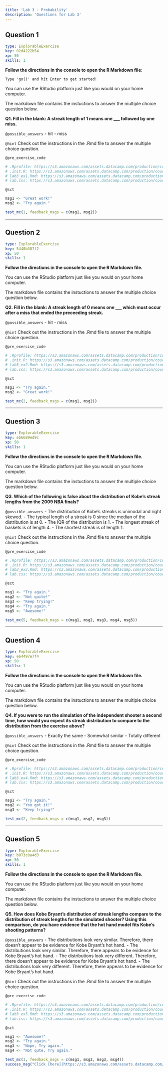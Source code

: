 ```yaml
---
title: 'Lab 3 - Probability'
description: 'Questions for Lab 3'
---
```


## Question 1

```yaml
type: ExplorableExercise
key: 02d4222b54
xp: 50
skills: 1
```

<strong>Follow the directions in the console to open the R Markdown file:</strong>

```Type 'go()' and hit Enter to get started!```

You can use the RStudio platform just like you would on your home computer.

The markdown file contains the instuctions to answer the multiple choice question below.

<strong>Q1. Fill in the blank: A streak length of 1 means one ___ followed by one miss.</strong>

`@possible_answers`
- hit
- miss

`@hint`
Check out the instructions in the .Rmd file to answer the multiple choice question.

`@pre_exercise_code`
```r
# .Rprofile: https://s3.amazonaws.com/assets.datacamp.com/production/course_1156/datasets/lab3_ex1.Rprofile
# .init.R: https://s3.amazonaws.com/assets.datacamp.com/production/course_1156/datasets/lab3_ex1.init.R
# lab3_ex1.Rmd: https://s3.amazonaws.com/assets.datacamp.com/production/course_1156/datasets/lab3_ex1.Rmd
# lab.css: https://s3.amazonaws.com/assets.datacamp.com/production/course_1156/datasets/lab.css
```

`@sct`
```r
msg1 <- "Great work!"
msg2 <- "Try again."

test_mc(1, feedback_msgs = c(msg1, msg2))
```

---

## Question 2

```yaml
type: ExplorableExercise
key: 5440b387f2
xp: 50
skills: 1
```

<strong>Follow the directions in the console to open the R Markdown file.</strong>

You can use the RStudio platform just like you would on your home computer.

The markdown file contains the instuctions to answer the multiple choice question below.

<strong>Q2. Fill in the blank: A streak length of 0 means one ___ which must occur after a miss that ended the preceeding streak.</strong>

`@possible_answers`
- hit
- miss

`@hint`
Check out the instructions in the .Rmd file to answer the multiple choice question.

`@pre_exercise_code`
```r
# .Rprofile: https://s3.amazonaws.com/assets.datacamp.com/production/course_1156/datasets/lab3_ex2.Rprofile
# .init.R: https://s3.amazonaws.com/assets.datacamp.com/production/course_1156/datasets/lab3_ex2.init.R
# lab3_ex2.Rmd: https://s3.amazonaws.com/assets.datacamp.com/production/course_1156/datasets/lab3_ex2.Rmd
# lab.css: https://s3.amazonaws.com/assets.datacamp.com/production/course_1156/datasets/lab.css
```

`@sct`
```r
msg1 <- "Try again."
msg2 <- "Great work!"

test_mc(2, feedback_msgs = c(msg1, msg2))
```

---

## Question 3

```yaml
type: ExplorableExercise
key: eb6689ed9c
xp: 50
skills: 1
```

<strong>Follow the directions in the console to open the R Markdown file.</strong>

You can use the RStudio platform just like you would on your home computer.

The markdown file contains the instuctions to answer the multiple choice question below.

<strong>Q3. Which of the following is false about the distribution of Kobe's streak lengths from the 2009 NBA finals?</strong>

`@possible_answers`
- The distribution of Kobe's streaks is unimodal and right skewed.
- The typical length of a streak is 0 since the median of the distribution is at 0.
- The IQR of the distribution is 1.
- The longest streak of baskets is of length 4.
- The shortest streak is of length 1.

`@hint`
Check out the instructions in the .Rmd file to answer the multiple choice question.

`@pre_exercise_code`
```r
# .Rprofile: https://s3.amazonaws.com/assets.datacamp.com/production/course_1156/datasets/lab3_ex3.Rprofile
# .init.R: https://s3.amazonaws.com/assets.datacamp.com/production/course_1156/datasets/lab3_ex3.init.R
# lab3_ex3.Rmd: https://s3.amazonaws.com/assets.datacamp.com/production/course_1156/datasets/lab3_ex3.Rmd
# lab.css: https://s3.amazonaws.com/assets.datacamp.com/production/course_1156/datasets/lab.css
```

`@sct`
```r
msg1 <- "Try again."
msg2 <- "Not quite!"
msg3 <- "Keep trying!"
msg4 <- "Try again."
msg5 <- "Awesome!"

test_mc(5, feedback_msgs = c(msg1, msg2, msg3, msg4, msg5))
```

---

## Question 4

```yaml
type: ExplorableExercise
key: e64497e7f4
xp: 50
skills: 1
```

<strong>Follow the directions in the console to open the R Markdown file.</strong>

You can use the RStudio platform just like you would on your home computer.

The markdown file contains the instuctions to answer the multiple choice question below.

<strong>Q4. If you were to run the simulation of the independent shooter a second time, how would you expect its streak distribution to compare to the distribution from the exercise above?</strong>

`@possible_answers`
- Exactly the same
- Somewhat similar
- Totally different

`@hint`
Check out the instructions in the .Rmd file to answer the multiple choice question.

`@pre_exercise_code`
```r
# .Rprofile: https://s3.amazonaws.com/assets.datacamp.com/production/course_1156/datasets/lab3_ex4.Rprofile
# .init.R: https://s3.amazonaws.com/assets.datacamp.com/production/course_1156/datasets/lab3_ex4.init.R
# lab3_ex4.Rmd: https://s3.amazonaws.com/assets.datacamp.com/production/course_1156/datasets/lab3_ex4.Rmd
# lab.css: https://s3.amazonaws.com/assets.datacamp.com/production/course_1156/datasets/lab.css
```

`@sct`
```r
msg1 <- "Try again."
msg2 <- "You got it!"
msg3 <- "Keep trying!"

test_mc(2, feedback_msgs = c(msg1, msg2, msg3))
```

---

## Question 5

```yaml
type: ExplorableExercise
key: b073c8a4d3
xp: 50
skills: 1
```

<strong>Follow the directions in the console to open the R Markdown file.</strong>

You can use the RStudio platform just like you would on your home computer.

The markdown file contains the instuctions to answer the multiple choice question below.

<strong>Q5. How does Kobe Bryant's distribution of streak lengths compare to the distribution of streak lengths for the simulated shooter? Using this comparison, do you have evidence that the hot hand model fits Kobe's shooting patterns?</strong>

`@possible_answers`
- The distributions look very similar. Therefore, there doesn't appear to be evidence for Kobe Bryant's hot hand.
- The distributions look very similar. Therefore, there appears to be evidence for Kobe Bryant's hot hand.
- The distributions look very different. Therefore, there doesn't appear to be evidence for Kobe Bryant's hot hand.
- The distributions look very different. Therefore, there appears to be evidence for Kobe Bryant's hot hand.

`@hint`
Check out the instructions in the .Rmd file to answer the multiple choice question.

`@pre_exercise_code`
```r
# .Rprofile: https://s3.amazonaws.com/assets.datacamp.com/production/course_1156/datasets/lab3_ex5.Rprofile
# .init.R: https://s3.amazonaws.com/assets.datacamp.com/production/course_1156/datasets/lab3_ex5.init.R
# lab3_ex5.Rmd: https://s3.amazonaws.com/assets.datacamp.com/production/course_1156/datasets/lab3_ex5.Rmd
# lab.css: https://s3.amazonaws.com/assets.datacamp.com/production/course_1156/datasets/lab.css
```

`@sct`
```r
msg1 <- "Awesome!"
msg2 <- "Try again."
msg3 <- "Nope, Try again."
msg4 <- "Not qute, Try again."

test_mc(1, feedback_msgs = c(msg1, msg2, msg3, msg4))
success_msg("Click [here](https://s3.amazonaws.com/assets.datacamp.com/production/course_1156/datasets/ch3_key.Rmd) to get a complete Rmarkdown file of the exercises in this Lab and click [here](https://s3.amazonaws.com/assets.datacamp.com/production/course_1156/datasets/ch3_key.html) to get the Knitted HTML output.")
```
